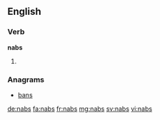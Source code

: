 ==English==

===Verb===
'''nabs'''

# {{en-past of|nab}}

===Anagrams===
* [[bans#English|bans]]

[[de:nabs]]
[[fa:nabs]]
[[fr:nabs]]
[[mg:nabs]]
[[sv:nabs]]
[[vi:nabs]]